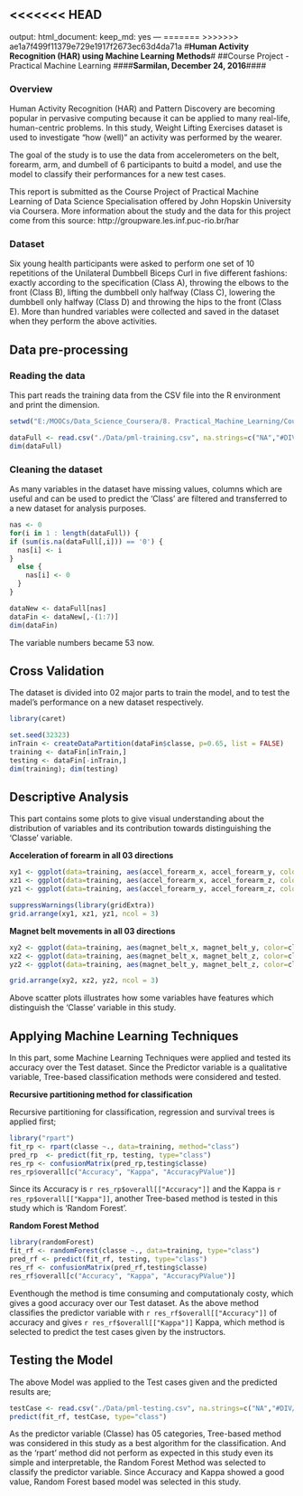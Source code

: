<<<<<<< HEAD
---
output: 
  html_document: 
    keep_md: yes
---
=======
>>>>>>> ae1a7f499f11379e729e1917f2673ec63d4da71a
#**Human Activity Recognition (HAR) using Machine Learning Methods**#
##Course Project - Practical Machine Learning
####**Sarmilan, December 24, 2016**####

### Overview
Human Activity Recognition (HAR) and Pattern Discovery are becoming popular in pervasive computing because it can be applied to many real-life, human-centric problems. In this study, Weight Lifting Exercises dataset is used to investigate "how (well)" an activity was performed by the wearer.

The goal of the study is to use the data from accelerometers on the belt, forearm, arm, and dumbell of 6 participants to buitd a model, and use the model to classify their performances for a new test cases.

This report is submitted as the Course Project of Practical Machine Learning of Data Science Specialisation offered by John Hopskin University via Coursera. More information about the study and the data for this project come from this source: http://groupware.les.inf.puc-rio.br/har

### Dataset
Six young health participants were asked to perform one set of 10 repetitions of the Unilateral Dumbbell Biceps Curl in five different fashions: exactly according to the specification (Class A), throwing the elbows to the front (Class B), lifting the dumbbell only halfway (Class C), lowering the dumbbell only halfway (Class D) and throwing the hips to the front (Class E). More than hundred variables were collected and saved in the dataset when they perform the above activities.

## Data pre-processing
### Reading the data
This part reads the training data from the CSV file into the R environment and print the dimension.
```r
setwd("E:/MOOCs/Data_Science_Coursera/8. Practical_Machine_Learning/Course_Project/practicalmachinelearning")
```

```r
dataFull <- read.csv("./Data/pml-training.csv", na.strings=c("NA","#DIV/0!",""))
dim(dataFull)
```

### Cleaning the dataset
As many variables in the dataset have missing values, columns which are useful and can be used to predict the 'Class' are filtered and transferred to a new dataset for analysis purposes.
```r
nas <- 0
for(i in 1 : length(dataFull)) {
if (sum(is.na(dataFull[,i])) == '0') {
  nas[i] <- i
}
  else {
    nas[i] <- 0
  }
}

dataNew <- dataFull[nas]
dataFin <- dataNew[,-(1:7)]
dim(dataFin)

```
The variable numbers became 53 now.

## Cross Validation
The dataset is divided into 02 major parts to train the model, and to test the madel's performance on a new dataset respectively.
```r
library(caret)

set.seed(32323)
inTrain <- createDataPartition(dataFin$classe, p=0.65, list = FALSE)
training <- dataFin[inTrain,]
testing <- dataFin[-inTrain,]
dim(training); dim(testing)
```


## Descriptive Analysis
This part contains some plots to give visual understanding about the distribution of variables and its contribution towards distinguishing the 'Classe' variable.

**Acceleration of forearm in all 03 directions**
```r
xy1 <- ggplot(data=training, aes(accel_forearm_x, accel_forearm_y, color=classe)) + geom_point(alpha=.4, size=1)
xz1 <- ggplot(data=training, aes(accel_forearm_x, accel_forearm_z, color=classe)) + geom_point(alpha=.4, size=1)
yz1 <- ggplot(data=training, aes(accel_forearm_y, accel_forearm_z, color=classe)) + geom_point(alpha=.4, size=1)

suppressWarnings(library(gridExtra))
grid.arrange(xy1, xz1, yz1, ncol = 3)
```

**Magnet belt movements in all 03 directions**
```r
xy2 <- ggplot(data=training, aes(magnet_belt_x, magnet_belt_y, color=classe)) + geom_point(alpha=.4, size=1)
xz2 <- ggplot(data=training, aes(magnet_belt_x, magnet_belt_z, color=classe)) + geom_point(alpha=.4, size=1)
yz2 <- ggplot(data=training, aes(magnet_belt_y, magnet_belt_z, color=classe)) + geom_point(alpha=.4, size=1)

grid.arrange(xy2, xz2, yz2, ncol = 3)
```

Above scatter plots illustrates how some variables have features which distinguish the 'Classe' variable in this study.

## Applying Machine Learning Techniques

In this part, some Machine Learning Techniques were applied and tested its accuracy over the Test dataset. Since the Predictor variable is a qualitative variable, Tree-based classification methods were considered and tested.

**Recursive partitioning method for classification**

Recursive partitioning for classification, regression and survival trees is applied first;
```r
library("rpart")
fit_rp <- rpart(classe ~., data=training, method="class")
pred_rp  <- predict(fit_rp, testing, type="class")
res_rp <- confusionMatrix(pred_rp,testing$classe)
res_rp$overall[c("Accuracy", "Kappa", "AccuracyPValue")]
```
Since its Accuracy is `r res_rp$overall[["Accuracy"]]` and the Kappa is `r res_rp$overall[["Kappa"]]`, another Tree-based method is tested in this study which is 'Random Forest'.

**Random Forest Method**
```r
library(randomForest)
fit_rf <- randomForest(classe ~., data=training, type="class")
pred_rf <- predict(fit_rf, testing, type="class")
res_rf <- confusionMatrix(pred_rf,testing$classe)
res_rf$overall[c("Accuracy", "Kappa", "AccuracyPValue")]
```
Eventhough the method is time consuming and computationaly costy, which gives a good accuracy over our Test dataset. As the above method classifies the predictor variable with `r res_rf$overall[["Accuracy"]]` of accuracy and gives `r res_rf$overall[["Kappa"]]` Kappa, which method is selected to predict the test cases given by the instructors.

## Testing the Model
The above Model was applied to the Test cases given and the predicted results are;
```r
testCase <- read.csv("./Data/pml-testing.csv", na.strings=c("NA","#DIV/0!",""))
predict(fit_rf, testCase, type="class")
```

As the predictor variable (Classe) has 05 categories, Tree-based method was considered in this study as a best algorithm for the classification. And as the 'rpart' method did not perform as expected in this study even its simple and interpretable, the Random Forest Method was selected to classify the predictor variable. Since Accuracy and Kappa showed a good value, Random Forest based model was selected in this study.
